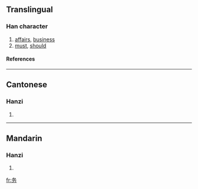 {{see|務}}

==Translingual==
===Han character===
{{Han char|rn=19|rad=力|as=03|sn=5|four=|canj=竹水大尸 (HEKS)}}
# [[affairs]], [[business]]
# [[must]], [[should]]
====References====
{{Han ref|kx=0146.161|hdz=10366.040|uh=52A1|ud=21153}}
----
==Cantonese==
===Hanzi===
{{yue-hanzi|jyut=|y=mou6}}
# {{defn|Cantonese}}
----
==Mandarin==
===Hanzi===
{{cmn-hanzi|tra=務|pin=[[wù]] (wu4)|wg=wu<sup>4</sup>}}
# {{defn|Mandarin}}

[[fr:务]]